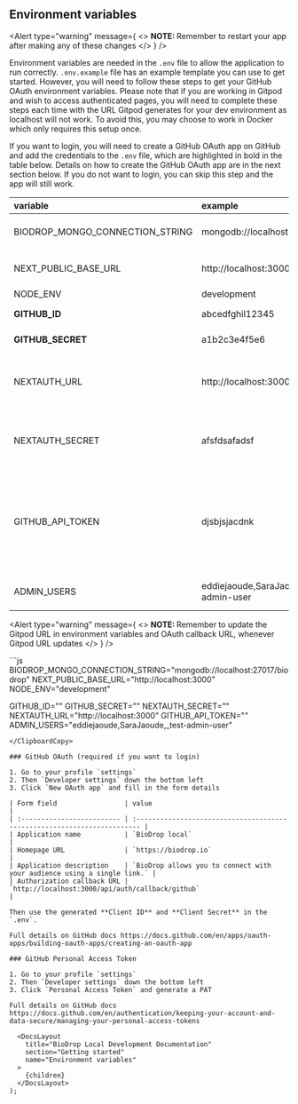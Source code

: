 
## Environment variables

<Alert
  type="warning"
  message={
    <>
      <strong>NOTE: </strong>
      Remember to restart your app after making any of these changes
    </>
  }
/>

Environment variables are needed in the `.env` file to allow the application to run correctly. `.env.example` file has an example template you can use to get started. However, you will need to follow these steps to get your GitHub OAuth environment variables. Please note that if you are working in Gitpod and wish to access authenticated pages, you will need to complete these steps each time with the URL Gitpod generates for your dev environment as localhost will not work. To avoid this, you may choose to work in Docker which only requires this setup once.

If you want to login, you will need to create a GitHub OAuth app on GitHub and add the credentials to the `.env` file, which are highlighted in bold in the table below. Details on how to create the GitHub OAuth app are in the next section below. If you do not want to login, you can skip this step and the app will still work.

| variable                        | example                                  | required | description                                                                                                 |
| :------------------------------ | :--------------------------------------- | :------- | :---------------------------------------------------------------------------------------------------------- |
| BIODROP_MONGO_CONNECTION_STRING | mongodb://localhost:27017/biodrop        | true     | Database connection string                                                                                  |
| NEXT_PUBLIC_BASE_URL            | http://localhost:3000                    | true     | Hosting URL: localhost:3000 or Gitpod url                                                                   |
| NODE_ENV                        | development                              | true     | -                                                                                                           |
| **GITHUB_ID**                   | abcedfghil12345                          | true     | GitHub OAuth ID                                                                                             |
| **GITHUB_SECRET**               | a1b2c3e4f5e6                             | true     | GitHub OAuth Secret                                                                                         |
| NEXTAUTH_URL                    | http://localhost:3000                    | true     | The url you visit for the app, localhost:3000 or Gitpod url                                                 |
| NEXTAUTH_SECRET                 | afsfdsafadsf                             | true     | Next Auth Secret, this can be any random characters                                                         |
| GITHUB_API_TOKEN                | djsbjsjacdnk                             | false    | Github Personal Access Token to increase the read rate limit on GitHub's API (requires minimal permissions) |
| ADMIN_USERS                     | eddiejaoude,SaraJaoude,\_test-admin-user | false    | Which users can access the admin section                                                                    |

<Alert
  type="warning"
  message={
    <>
      <strong>NOTE: </strong>
      Remember to update the Gitpod URL in environment variables and OAuth callback
      URL, whenever Gitpod URL updates
    </>
  }
/>

<ClipboardCopy>
```js
BIODROP_MONGO_CONNECTION_STRING="mongodb://localhost:27017/biodrop"
NEXT_PUBLIC_BASE_URL="http://localhost:3000"
NODE_ENV="development"

GITHUB_ID=""
GITHUB_SECRET=""
NEXTAUTH_SECRET=""
NEXTAUTH_URL="http://localhost:3000"
GITHUB_API_TOKEN=""
ADMIN_USERS="eddiejaoude,SaraJaoude,\_test-admin-user"

```
</ClipboardCopy>

### GitHub OAuth (required if you want to login)

1. Go to your profile `settings`
2. Then `Developer settings` down the bottom left
3. Click `New OAuth app` and fill in the form details

| Form field                 | value                                                                    |
| :------------------------- | :----------------------------------------------------------------------- |
| Application name           | `BioDrop local`                                                         |
| Homepage URL               | `https://biodrop.io`                                                    |
| Application description    | `BioDrop allows you to connect with your audience using a single link.` |
| Authorization callback URL | `http://localhost:3000/api/auth/callback/github`                         |

Then use the generated **Client ID** and **Client Secret** in the `.env`.

Full details on GitHub docs https://docs.github.com/en/apps/oauth-apps/building-oauth-apps/creating-an-oauth-app

### GitHub Personal Access Token

1. Go to your profile `settings`
2. Then `Developer settings` down the bottom left
3. Click `Personal Access Token` and generate a PAT

Full details on GitHub docs https://docs.github.com/en/authentication/keeping-your-account-and-data-secure/managing-your-personal-access-tokens

  <DocsLayout
    title="BioDrop Local Development Documentation"
    section="Getting started"
    name="Environment variables"
  >
    {children}
  </DocsLayout>
);
